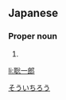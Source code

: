 ==Japanese==
{{ja-kanjitab|そう|いち|ろう|yomi=o}}

===Proper noun===
{{ja-pos|proper|そういちろう}}

# {{given name|male|lang=ja}}

[[Category:Japanese male given names|そういちろう]]

[[li:聡一郎]]